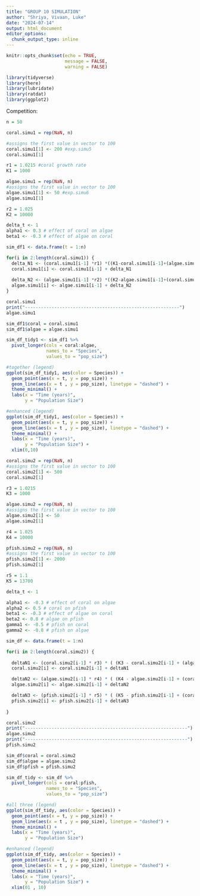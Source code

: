 ```yaml
---
title: "GROUP 10 SIMULATION"
author: "Shriya, Vivaan, Luke"
date: "2024-07-14"
output: html_document
editor_options: 
  chunk_output_type: inline
---
```


```r
knitr::opts_chunk$set(echo = TRUE,
                      message = FALSE,
                      warning = FALSE)
``` 

```r
library(tidyverse)
library(here)
library(lubridate)
library(ratdat)
library(ggplot2)
```

Competition: 

```r
n = 50

coral.simu1 = rep(NaN, n)

#assigns the first value in vector to 100
coral.simu1[1] <- 200 #exp.simu5
coral.simu1[1]

r1 = 1.0215 #coral growth rate
K1 = 1000

algae.simu1 = rep(NaN, n)
#assigns the first value in vector to 100
algae.simu1[1] <- 50 #exp.simu6
algae.simu1[1]

r2 = 1.025
K2 = 10000
```

```r
delta_t <- 1
alpha1 <- 0.3 # effect of coral on algae
beta1 <- -0.3 # effect of algae on coral

sim_df1 <- data.frame(t = 1:n)

for(i in 2:length(coral.simu1)) {
  delta_N1 <- (coral.simu1[i-1] *r1) *((K1-coral.simu1[i-1]+(algae.simu1[i-1]*beta1))/ K1) * delta_t
  coral.simu1[i] <- coral.simu1[i-1] + delta_N1
  
  delta_N2 <- (algae.simu1[i-1] *r2) *((K2-algae.simu1[i-1]+(coral.simu1[i-1]*alpha1))/ K2) * delta_t
  algae.simu1[i] <- algae.simu1[i-1] + delta_N2
}

coral.simu1
print("----------------------------------------------------------")
algae.simu1

sim_df1$coral = coral.simu1
sim_df1$algae = algae.simu1

sim_df_tidy1 <- sim_df1 %>% 
  pivot_longer(cols = coral:algae,
               names_to = "Species",
               values_to = "pop_size")

#together (legend)
ggplot(sim_df_tidy1, aes(color = Species)) +
  geom_point(aes(x = t, y = pop_size)) +
  geom_line(aes(x = t , y = pop_size), linetype = "dashed") + 
  theme_minimal() +
  labs(x = "Time (years)",
       y = "Population Size")

#enhanced (legend)
ggplot(sim_df_tidy1, aes(color = Species)) +
  geom_point(aes(x = t, y = pop_size)) +
  geom_line(aes(x = t , y = pop_size), linetype = "dashed") + 
  theme_minimal() +
  labs(x = "Time (years)",
       y = "Population Size") +
  xlim(0,10)
```
```r
coral.simu2 = rep(NaN, n)
#assigns the first value in vector to 100
coral.simu2[1] <- 500
coral.simu2[1]

r3 = 1.0215
K3 = 1000

algae.simu2 = rep(NaN, n)
#assigns the first value in vector to 100
algae.simu2[1] <- 50
algae.simu2[1]

r4 = 1.025
K4 = 10000

pfish.simu2 = rep(NaN, n)
#assigns the first value in vector to 100
pfish.simu2[1] <- 2000
pfish.simu2[1]

r5 = 1.1
K5 = 13700
```

```r
delta_t <- 1

alpha1 <- -0.3 # effect of coral on algae
alpha2 <- 0.5 # coral on pfish
beta1 <- -0.3 # effect of algae on coral
beta2 <- 0.8 # algae on pfish
gamma1 <- -0.5 # pfish on coral
gamma2 <- -0.8 # pfish on algae

sim_df <- data.frame(t = 1:n)

for(i in 2:length(coral.simu2)) {
  
  deltaN1 <- (coral.simu2[i-1] * r3) * ( (K3 - coral.simu2[i-1] + (algae.simu2 * beta1) + (pfish.simu2 * gamma1)) / K3) * delta_t
  coral.simu2[i] <- coral.simu2[i-1] + deltaN1

  deltaN2 <- (algae.simu2[i-1] * r4) * ( (K4 - algae.simu2[i-1] + (coral.simu2 * alpha1) + (pfish.simu2 * gamma2)) / K4) * delta_t
  algae.simu2[i] <- algae.simu2[i-1] + deltaN2

  deltaN3 <- (pfish.simu2[i-1] * r5) * ( (K5 - pfish.simu2[i-1] + (coral.simu2 * alpha2) + (algae.simu2 * beta2)) / K5) * delta_t
  pfish.simu2[i] <- pfish.simu2[i-1] + deltaN3
  
}

coral.simu2
print("-------------------------------------------------------------")
algae.simu2
print("-------------------------------------------------------------")
pfish.simu2

sim_df$coral = coral.simu2
sim_df$algae = algae.simu2
sim_df$pfish = pfish.simu2

sim_df_tidy <- sim_df %>% 
  pivot_longer(cols = coral:pfish,
               names_to = "Species",
               values_to = "pop_size")

#all three (legend)
ggplot(sim_df_tidy, aes(color = Species)) +
  geom_point(aes(x = t, y = pop_size)) +
  geom_line(aes(x = t , y = pop_size), linetype = "dashed") + 
  theme_minimal() +
  labs(x = "Time (years)",
       y = "Population Size")

#enhanced (legend)
ggplot(sim_df_tidy, aes(color = Species)) +
  geom_point(aes(x = t, y = pop_size)) +
  geom_line(aes(x = t , y = pop_size), linetype = "dashed") + 
  theme_minimal() +
  labs(x = "Time (years)",
       y = "Population Size") +
  xlim(01 , 10)
```


